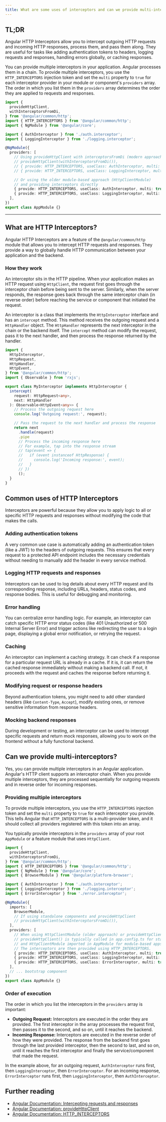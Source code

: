 ```yaml
---
title: What are some uses of interceptors and can we provide multi-interceptors?
---
```


## TL;DR

Angular HTTP Interceptors allow you to intercept outgoing HTTP requests and incoming HTTP responses, process them, and pass them along. They are useful for tasks like adding authentication tokens to headers, logging requests and responses, handling errors globally, or caching responses.

You can provide multiple interceptors in your application. Angular processes them in a chain. To provide multiple interceptors, you use the `HTTP_INTERCEPTORS` injection token and set the `multi` property to `true` for each interceptor provider in your module or component's `providers` array. The order in which you list them in the `providers` array determines the order they are applied to requests and responses.

```typescript
import {
  provideHttpClient,
  withInterceptorsFromDi,
} from '@angular/common/http';
import { HTTP_INTERCEPTORS } from '@angular/common/http';
import { NgModule } from '@angular/core';

import { AuthInterceptor } from './auth.interceptor';
import { LoggingInterceptor } from './logging.interceptor';

@NgModule({
  providers: [
    // Using provideHttpClient with interceptorsFromDi (modern approach)
    // provideHttpClient(withInterceptorsFromDi()),
    // { provide: HTTP_INTERCEPTORS, useClass: AuthInterceptor, multi: true },
    // { provide: HTTP_INTERCEPTORS, useClass: LoggingInterceptor, multi: true },

    // Or using the older module-based approach (HttpClientModule)
    // and providing interceptors directly
    { provide: HTTP_INTERCEPTORS, useClass: AuthInterceptor, multi: true },
    { provide: HTTP_INTERCEPTORS, useClass: LoggingInterceptor, multi: true },
  ],
})
export class AppModule {}
```

---

## What are HTTP Interceptors?

Angular HTTP Interceptors are a feature of the `@angular/common/http` module that allows you to intercept HTTP requests and responses. They provide a way to globally handle HTTP communication between your application and the backend.

### How they work

An interceptor sits in the HTTP pipeline. When your application makes an HTTP request using `HttpClient`, the request first goes through the interceptor chain before being sent to the server. Similarly, when the server responds, the response goes back through the same interceptor chain (in reverse order) before reaching the service or component that initiated the request.

An interceptor is a class that implements the `HttpInterceptor` interface and has an `intercept` method. This method receives the outgoing request and a `HttpHandler` object. The `HttpHandler` represents the next interceptor in the chain or the backend itself. The `intercept` method can modify the request, pass it to the next handler, and then process the response returned by the handler.

```typescript
import {
  HttpInterceptor,
  HttpRequest,
  HttpHandler,
  HttpEvent,
} from '@angular/common/http';
import { Observable } from 'rxjs';

export class MyInterceptor implements HttpInterceptor {
  intercept(
    request: HttpRequest<any>,
    next: HttpHandler
  ): Observable<HttpEvent<any>> {
    // Process the outgoing request here
    console.log('Outgoing request:', request);

    // Pass the request to the next handler and process the response
    return next
      .handle(request)
      .pipe
      // Process the incoming response here
      // For example, tap into the response stream
      // tap(event => {
      //   if (event instanceof HttpResponse) {
      //     console.log('Incoming response:', event);
      //   }
      // })
      ();
  }
}
```

## Common uses of HTTP Interceptors

Interceptors are powerful because they allow you to apply logic to all or specific HTTP requests and responses without modifying the code that makes the calls.

### Adding authentication tokens

A very common use case is automatically adding an authentication token (like a JWT) to the headers of outgoing requests. This ensures that every request to a protected API endpoint includes the necessary credentials without needing to manually add the header in every service method.

### Logging HTTP requests and responses

Interceptors can be used to log details about every HTTP request and its corresponding response, including URLs, headers, status codes, and response bodies. This is useful for debugging and monitoring.

### Error handling

You can centralize error handling logic. For example, an interceptor can catch specific HTTP error status codes (like 401 Unauthorized or 500 Internal Server Error) and trigger actions like redirecting the user to a login page, displaying a global error notification, or retrying the request.

### Caching

An interceptor can implement a caching strategy. It can check if a response for a particular request URL is already in a cache. If it is, it can return the cached response immediately without making a backend call. If not, it proceeds with the request and caches the response before returning it.

### Modifying request or response headers

Beyond authentication tokens, you might need to add other standard headers (like `Content-Type`, `Accept`), modify existing ones, or remove sensitive information from response headers.

### Mocking backend responses

During development or testing, an interceptor can be used to intercept specific requests and return mock responses, allowing you to work on the frontend without a fully functional backend.

## Can we provide multi-interceptors?

Yes, you can provide multiple interceptors in an Angular application. Angular's HTTP client supports an interceptor chain. When you provide multiple interceptors, they are processed sequentially for outgoing requests and in reverse order for incoming responses.

### Providing multiple interceptors

To provide multiple interceptors, you use the `HTTP_INTERCEPTORS` injection token and set the `multi` property to `true` for each interceptor you provide. This tells Angular that `HTTP_INTERCEPTORS` is a multi-provider token, and it should collect all providers registered with this token into an array.

You typically provide interceptors in the `providers` array of your root `AppModule` or a feature module that uses `HttpClient`.

```typescript
import {
  provideHttpClient,
  withInterceptorsFromDi,
} from '@angular/common/http';
import { HTTP_INTERCEPTORS } from '@angular/common/http';
import { NgModule } from '@angular/core';
import { BrowserModule } from '@angular/platform-browser';

import { AuthInterceptor } from './auth.interceptor';
import { LoggingInterceptor } from './logging.interceptor';
import { ErrorInterceptor } from './error.interceptor';

@NgModule({
  imports: [
    BrowserModule,
    // If using standalone components and provideHttpClient
    // provideHttpClient(withInterceptorsFromDi()),
  ],
  providers: [
    // When using HttpClientModule (older approach) or provideHttpClient(withInterceptorsFromDi())
    // provideHttpClient() is typically called in app.config.ts for standalone apps
    // and HttpClientModule imported in AppModule for module-based apps.
    // The interceptors are then provided using HTTP_INTERCEPTORS.
    { provide: HTTP_INTERCEPTORS, useClass: AuthInterceptor, multi: true },
    { provide: HTTP_INTERCEPTORS, useClass: LoggingInterceptor, multi: true },
    { provide: HTTP_INTERCEPTORS, useClass: ErrorInterceptor, multi: true },
  ],
  // ... bootstrap component
})
export class AppModule {}
```

### Order of execution

The order in which you list the interceptors in the `providers` array is important:

- **Outgoing Request:** Interceptors are executed in the order they are provided. The first interceptor in the array processes the request first, then passes it to the second, and so on, until it reaches the backend.
- **Incoming Response:** Interceptors are executed in the reverse order of how they were provided. The response from the backend first goes through the last provided interceptor, then the second to last, and so on, until it reaches the first interceptor and finally the service/component that made the request.

In the example above, for an outgoing request, `AuthInterceptor` runs first, then `LoggingInterceptor`, then `ErrorInterceptor`. For an incoming response, `ErrorInterceptor` runs first, then `LoggingInterceptor`, then `AuthInterceptor`.

## Further reading

- [Angular Documentation: Intercepting requests and responses](https://angular.dev/guide/http/interceptors)
- [Angular Documentation: provideHttpClient](https://angular.dev/api/common/http/provideHttpClient)
- [Angular Documentation: HTTP_INTERCEPTORS](https://angular.dev/api/common/http/HTTP_INTERCEPTORS)
